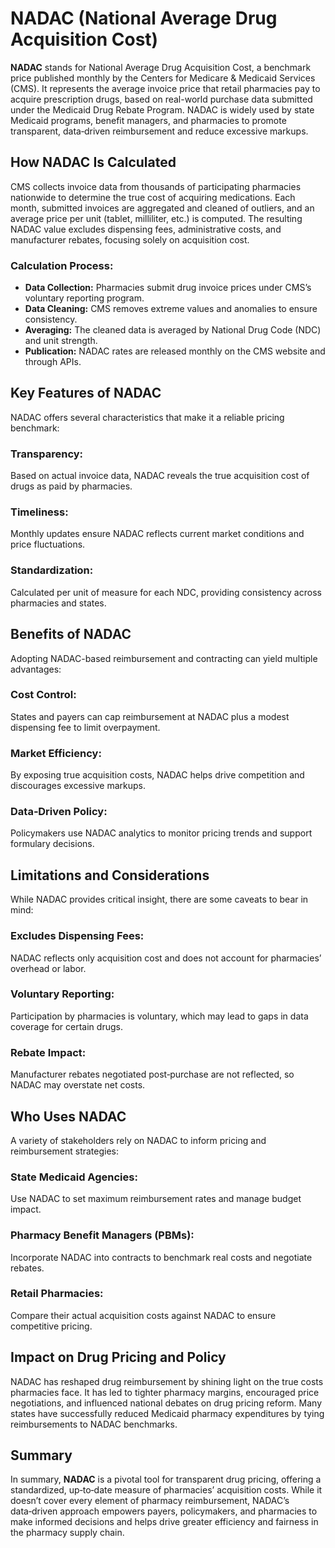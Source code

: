 <div className="mb-12">
  <h1 style={{ fontSize: "3em", fontWeight: "bold" }}>
    NADAC (National Average Drug Acquisition Cost)
  </h1>
</div>

<div className="mb-8">
  <p>
    <strong>NADAC</strong> stands for National Average Drug Acquisition Cost, a
    benchmark price published monthly by the Centers for Medicare & Medicaid
    Services (CMS). It represents the average invoice price that retail
    pharmacies pay to acquire prescription drugs, based on real-world purchase
    data submitted under the Medicaid Drug Rebate Program. NADAC is widely used
    by state Medicaid programs, benefit managers, and pharmacies to promote
    transparent, data‑driven reimbursement and reduce excessive markups.
  </p>
</div>

<div className="mb-12">
  <h2 className="text-2xl font-bold mb-4">How NADAC Is Calculated</h2>
  <p>
    CMS collects invoice data from thousands of participating pharmacies
    nationwide to determine the true cost of acquiring medications. Each month,
    submitted invoices are aggregated and cleaned of outliers, and an average
    price per unit (tablet, milliliter, etc.) is computed. The resulting NADAC
    value excludes dispensing fees, administrative costs, and manufacturer
    rebates, focusing solely on acquisition cost.
  </p>
  <div className="mb-4">
    <h3 className="text-xl font-semibold">Calculation Process:</h3>
    <ul className="list-disc ml-6">
      <li>
        <strong>Data Collection:</strong> Pharmacies submit drug invoice prices
        under CMS’s voluntary reporting program.
      </li>
      <li>
        <strong>Data Cleaning:</strong> CMS removes extreme values and anomalies
        to ensure consistency.
      </li>
      <li>
        <strong>Averaging:</strong> The cleaned data is averaged by National
        Drug Code (NDC) and unit strength.
      </li>
      <li>
        <strong>Publication:</strong> NADAC rates are released monthly on the
        CMS website and through APIs.
      </li>
    </ul>
  </div>
</div>

<div className="mb-12">
  <h2 className="text-2xl font-bold mb-4">Key Features of NADAC</h2>
  <p>
    NADAC offers several characteristics that make it a reliable pricing
    benchmark:
  </p>
  <div className="mb-4">
    <h3 className="text-xl font-semibold">Transparency:</h3>
    <p>
      Based on actual invoice data, NADAC reveals the true acquisition cost of
      drugs as paid by pharmacies.
    </p>
  </div>
  <div className="mb-4">
    <h3 className="text-xl font-semibold">Timeliness:</h3>
    <p>
      Monthly updates ensure NADAC reflects current market conditions and price
      fluctuations.
    </p>
  </div>
  <div>
    <h3 className="text-xl font-semibold">Standardization:</h3>
    <p>
      Calculated per unit of measure for each NDC, providing consistency across
      pharmacies and states.
    </p>
  </div>
</div>

<div className="mb-12">
  <h2 className="text-2xl font-bold mb-4">Benefits of NADAC</h2>
  <p>
    Adopting NADAC-based reimbursement and contracting can yield multiple
    advantages:
  </p>
  <div className="mb-4">
    <h3 className="text-xl font-semibold">Cost Control:</h3>
    <p>
      States and payers can cap reimbursement at NADAC plus a modest dispensing
      fee to limit overpayment.
    </p>
  </div>
  <div className="mb-4">
    <h3 className="text-xl font-semibold">Market Efficiency:</h3>
    <p>
      By exposing true acquisition costs, NADAC helps drive competition and
      discourages excessive markups.
    </p>
  </div>
  <div>
    <h3 className="text-xl font-semibold">Data‑Driven Policy:</h3>
    <p>
      Policymakers use NADAC analytics to monitor pricing trends and support
      formulary decisions.
    </p>
  </div>
</div>

<div className="mb-12">
  <h2 className="text-2xl font-bold mb-4">Limitations and Considerations</h2>
  <p>
    While NADAC provides critical insight, there are some caveats to bear in
    mind:
  </p>
  <div className="mb-4">
    <h3 className="text-xl font-semibold">Excludes Dispensing Fees:</h3>
    <p>
      NADAC reflects only acquisition cost and does not account for pharmacies’
      overhead or labor.
    </p>
  </div>
  <div className="mb-4">
    <h3 className="text-xl font-semibold">Voluntary Reporting:</h3>
    <p>
      Participation by pharmacies is voluntary, which may lead to gaps in data
      coverage for certain drugs.
    </p>
  </div>
  <div>
    <h3 className="text-xl font-semibold">Rebate Impact:</h3>
    <p>
      Manufacturer rebates negotiated post‑purchase are not reflected, so NADAC
      may overstate net costs.
    </p>
  </div>
</div>

<div className="mb-12">
  <h2 className="text-2xl font-bold mb-4">Who Uses NADAC</h2>
  <p>
    A variety of stakeholders rely on NADAC to inform pricing and reimbursement
    strategies:
  </p>
  <div className="mb-4">
    <h3 className="text-xl font-semibold">State Medicaid Agencies:</h3>
    <p>
      Use NADAC to set maximum reimbursement rates and manage budget impact.
    </p>
  </div>
  <div className="mb-4">
    <h3 className="text-xl font-semibold">Pharmacy Benefit Managers (PBMs):</h3>
    <p>
      Incorporate NADAC into contracts to benchmark real costs and negotiate
      rebates.
    </p>
  </div>
  <div>
    <h3 className="text-xl font-semibold">Retail Pharmacies:</h3>
    <p>
      Compare their actual acquisition costs against NADAC to ensure competitive
      pricing.
    </p>
  </div>
</div>

<div className="mb-12">
  <h2 className="text-2xl font-bold mb-4">Impact on Drug Pricing and Policy</h2>
  <p>
    NADAC has reshaped drug reimbursement by shining light on the true costs
    pharmacies face. It has led to tighter pharmacy margins, encouraged price
    negotiations, and influenced national debates on drug pricing reform. Many
    states have successfully reduced Medicaid pharmacy expenditures by tying
    reimbursements to NADAC benchmarks.
  </p>
</div>

<div className="mb-12">
  <h2 className="text-2xl font-bold mb-4">Summary</h2>
  <p>
    In summary, <strong>NADAC</strong> is a pivotal tool for transparent drug
    pricing, offering a standardized, up‑to‑date measure of pharmacies’
    acquisition costs. While it doesn’t cover every element of pharmacy
    reimbursement, NADAC’s data‑driven approach empowers payers, policymakers,
    and pharmacies to make informed decisions and helps drive greater efficiency
    and fairness in the pharmacy supply chain.
  </p>
</div>

